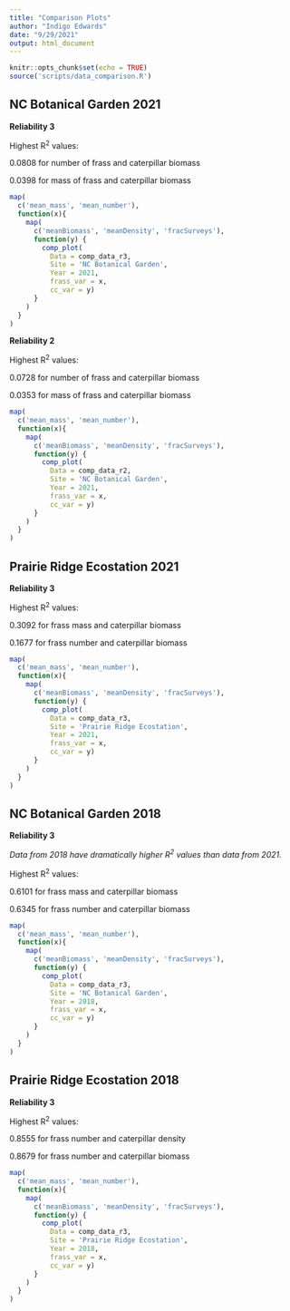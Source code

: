 ```yaml
---
title: "Comparison Plots"
author: "Indigo Edwards"
date: "9/29/2021"
output: html_document
---
```


```r
knitr::opts_chunk$set(echo = TRUE)
source('scripts/data_comparison.R')
```

## NC Botanical Garden 2021

**Reliability 3**

Highest R^2^ values: 

0.0808 for number of frass and caterpillar biomass

0.0398 for mass of frass and caterpillar biomass

```r
map(
  c('mean_mass', 'mean_number'),
  function(x){
    map(
      c('meanBiomass', 'meanDensity', 'fracSurveys'),
      function(y) {
        comp_plot(
          Data = comp_data_r3,
          Site = 'NC Botanical Garden',
          Year = 2021,
          frass_var = x,
          cc_var = y)
      }
    )
  }
)
```

**Reliability 2**

Highest R^2^ values:

0.0728 for number of frass and caterpillar biomass

0.0353 for mass of frass and caterpillar biomass

```r
map(
  c('mean_mass', 'mean_number'),
  function(x){
    map(
      c('meanBiomass', 'meanDensity', 'fracSurveys'),
      function(y) {
        comp_plot(
          Data = comp_data_r2,
          Site = 'NC Botanical Garden',
          Year = 2021,
          frass_var = x,
          cc_var = y)
      }
    )
  }
)
```

## Prairie Ridge Ecostation 2021

**Reliability 3**

Highest R^2^ values:

0.3092 for frass mass and caterpillar biomass

0.1677 for frass number and caterpillar biomass

```r
map(
  c('mean_mass', 'mean_number'),
  function(x){
    map(
      c('meanBiomass', 'meanDensity', 'fracSurveys'),
      function(y) {
        comp_plot(
          Data = comp_data_r3,
          Site = 'Prairie Ridge Ecostation',
          Year = 2021,
          frass_var = x,
          cc_var = y)
      }
    )
  }
)
```

## NC Botanical Garden 2018

**Reliability 3**

*Data from 2018 have dramatically higher R^2^ values than data from 2021.*

Highest R^2^ values:

0.6101 for frass mass and caterpillar biomass

0.6345 for frass number and caterpillar biomass

```r
map(
  c('mean_mass', 'mean_number'),
  function(x){
    map(
      c('meanBiomass', 'meanDensity', 'fracSurveys'),
      function(y) {
        comp_plot(
          Data = comp_data_r3,
          Site = 'NC Botanical Garden',
          Year = 2018,
          frass_var = x,
          cc_var = y)
      }
    )
  }
)
```

## Prairie Ridge Ecostation 2018

**Reliability 3**

Highest R^2^ values:

0.8555 for frass number and caterpillar density

0.8679 for frass number and caterpillar biomass

```r
map(
  c('mean_mass', 'mean_number'),
  function(x){
    map(
      c('meanBiomass', 'meanDensity', 'fracSurveys'),
      function(y) {
        comp_plot(
          Data = comp_data_r3,
          Site = 'Prairie Ridge Ecostation',
          Year = 2018,
          frass_var = x,
          cc_var = y)
      }
    )
  }
)
```